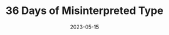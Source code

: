 ---
title: 36 Days of Misinterpreted Type
tags: [type]
start_date: 2023-04-10
date: 2023-05-15
priority: 2
draft: true
slug: '/36dot-2023'
---
